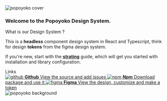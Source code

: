 




<Meta title="Introduction" />

<style>
  {`
    .subheading {
      --mediumdark: '#999999';
      font-weight: 900;
      font-size: 13px;
      color: #999;
      letter-spacing: 6px;
      line-height: 24px;
      text-transform: uppercase;
      margin-bottom: 12px;
      margin-top: 40px;
    }

    .link-list {
      display: grid;
      grid-template-columns: 1fr;
      grid-template-rows: 1fr 1fr;
      row-gap: 10px;
    }

    @media (min-width: 620px) {
      .link-list {
        row-gap: 20px;
        column-gap: 20px;
        grid-template-columns: 1fr 1fr;
      }
    }

    @media all and (-ms-high-contrast:none) {
    .link-list {
        display: -ms-grid;
        -ms-grid-columns: 1fr 1fr;
        -ms-grid-rows: 1fr 1fr;
      }
    }

    .link-item {
      display: block;
      padding: 20px 30px 20px 15px;
      border: 1px solid #00000010;
      border-radius: 5px;
      transition: background 150ms ease-out, border 150ms ease-out, transform 150ms ease-out;
      color: #333333;
      display: flex;
      align-items: flex-start;
    }

    .link-item:hover {
      border-color: #1EA7FD50;
      transform: translate3d(0, -3px, 0);
      box-shadow: rgba(0, 0, 0, 0.08) 0 3px 10px 0;
    }

    .link-item:active {
      border-color: #1EA7FD;
      transform: translate3d(0, 0, 0);
    }

    .link-item strong {
      font-weight: 700;
      display: block;
      margin-bottom: 2px;
    }

    .link-item img {
      height: 40px;
      width: 40px;
      margin-right: 15px;
      flex: none;
    }

    .link-item span {
      font-size: 14px;
      line-height: 20px;
    }
  `}
</style>

<img src={POPOYOKOcover} alt="popoyoko cover" />

### Welcome to the Popoyoko Design System.

What is our Design System ? 

This is a **headless** component design system in React and Typescript, think for design **tokens** from the figma design system.

If you're new, start with the [**strating**](?path=/docs/starting--docs) guide, which will get you started with installation and library configuration.

<div className="subheading">Links</div>

<div className="link-list">
  <a className="link-item" href="https://github.com/Popoyoko/popoyoko-ui" target="_blank">
    <img src={github} alt="github" />
    <span>
      <strong>Github</strong>
      View the source and add issues
    </span>
  </a>
  <a className="link-item" href="##" target="_blank">
    <img src={npm} alt="npm" />
    <span>
      <strong>Npm</strong>
      Download package and use it
    </span>
  </a>
  <a className="link-item" href="##" target="_blank">
    <img src={figma} alt="figma" />
    <span>
      <strong>Figma</strong>
      View the design, customize and make a token
    </span>
  </a>
</div>

<img src={POPOYOKObackground} alt="popoyoko background" />
